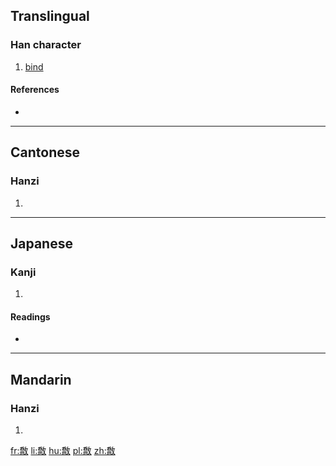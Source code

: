 {{also|敽}}
==Translingual==

===Han character===
{{Han char|rn=66|rad=攴|as=12|sn=16|four=28240|canj=HBOK|ids=⿰喬攵}}

# [[bind]]

====References====
* {{Han ref|kx=0475.321|dj=0830.120|hdz=21477.081|uh=657F|ud=25983|bh=E9B0|bd=59824}}

----

==Cantonese==

===Hanzi===
{{yue-hanzi|jyut=[[giu2]]|y=giu2}}

# {{defn|lang=yue|sort=攴12}}

----

==Japanese==

===Kanji===
{{ja-kanji|grade=|rs=攴12}}

# {{defn|lang=ja|sort=攴12}}

====Readings====
* {{ja-readings|on=[[きょう]] (kyō), [[ぎょう]] (gyō)|kun=[[つなぐ]] (tsunagu)}}

----

==Mandarin==

===Hanzi===
{{cmn-hanzi|pin=[[jiǎo]] ([[jiao3]])|wg=chiao<sup>3</sup>}}

# {{defn|lang=cmn|sort=攴12}}

[[fr:敿]]
[[li:敿]]
[[hu:敿]]
[[pl:敿]]
[[zh:敿]]